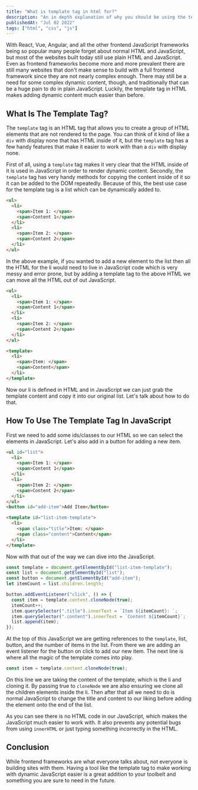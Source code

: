 ```yaml
---
title: "What is template tag in html for?"
description: "An in depth explanation of why you should be using the template tag and its usecases."
publishedAt: "Jul 02 2022"
tags: ["html", "css", "js"]
---
```


With React, Vue, Angular, and all the other frontend JavaScript frameworks being so popular many people forget about normal HTML and JavaScript, but most of the websites built today still use plain HTML and JavaScript. Even as frontend frameworks become more and more prevalent there are still many websites that don't make sense to build with a full frontend framework since they are not nearly complex enough. There may still be a need for some complex dynamic content, though, and traditionally that can be a huge pain to do in plain JavaScript. Luckily, the template tag in HTML makes adding dynamic content much easier than before.

## What Is The Template Tag?

The `template` tag is an HTML tag that allows you to create a group of HTML elements that are not rendered to the page. You can think of it kind of like a `div` with display none that has HTML inside of it, but the `template` tag has a few handy features that make it easier to work with than a `div` with display none.

First of all, using a `template` tag makes it very clear that the HTML inside of it is used in JavaScript in order to render dynamic content. Secondly, the `template` tag has very handy methods for copying the content inside of it so it can be added to the DOM repeatedly. Because of this, the best use case for the template tag is a list which can be dynamically added to.

```html
<ul>
  <li>
    <span>Item 1: </span>
    <span>Content 1</span>
  </li>
  <li>
    <span>Item 2: </span>
    <span>Content 2</span>
  </li>
</ul>
```

In the above example, if you wanted to add a new element to the list then all the HTML for the li would need to live in JavaScript code which is very messy and error prone, but by adding a template tag to the above HTML we can move all the HTML out of out JavaScript.

```html
<ul>
  <li>
    <span>Item 1: </span>
    <span>Content 1</span>
  </li>
  <li>
    <span>Item 2: </span>
    <span>Content 2</span>
  </li>
</ul>

<template>
  <li>
    <span>Item: </span>
    <span>Content</span>
  </li>
</template>
```

Now our li is defined in HTML and in JavaScript we can just grab the template content and copy it into our original list. Let's talk about how to do that.

## How To Use The Template Tag In JavaScript

First we need to add some ids/classes to our HTML so we can select the elements in JavaScript. Let's also add in a button for adding a new item.

```html
<ul id="list">
  <li>
    <span>Item 1: </span>
    <span>Content 1</span>
  </li>
  <li>
    <span>Item 2: </span>
    <span>Content 2</span>
  </li>
</ul>
<button id="add-item">Add Item</button>

<template id="list-item-template">
  <li>
    <span class="title">Item: </span>
    <span class="content">Content</span>
  </li>
</template>
```

Now with that out of the way we can dive into the JavaScript.

```js
const template = document.getElementById("list-item-template");
const list = document.getElementById("list");
const button = document.getElementById("add-item");
let itemCount = list.children.length;

button.addEventListener("click", () => {
  const item = template.content.cloneNode(true);
  itemCount++;
  item.querySelector(".title").innerText = `Item ${itemCount}: `;
  item.querySelector(".content").innerText = `Content ${itemCount}`;
  list.append(item);
});
```

At the top of this JavaScript we are getting references to the `template`, list, button, and the number of items in the list. From there we are adding an event listener for the button on click to add our new item. The next line is where all the magic of the template comes into play.

```js
const item = template.content.cloneNode(true);
```

On this line we are taking the content of the template, which is the li and cloning it. By passing true to `cloneNode` we are also ensuring we clone all the children elements inside the li. Then after that all we need to do is normal JavaScript to change the title and content to our liking before adding the element onto the end of the list.

As you can see there is no HTML code in our JavaScript, which makes the JavaScript much easier to work with. It also prevents any potential bugs from using `innerHTML` or just typing something incorrectly in the HTML.

## Conclusion

While frontend frameworks are what everyone talks about, not everyone is building sites with them. Having a tool like the template tag to make working with dynamic JavaScript easier is a great addition to your toolbelt and something you are sure to need in the future.
